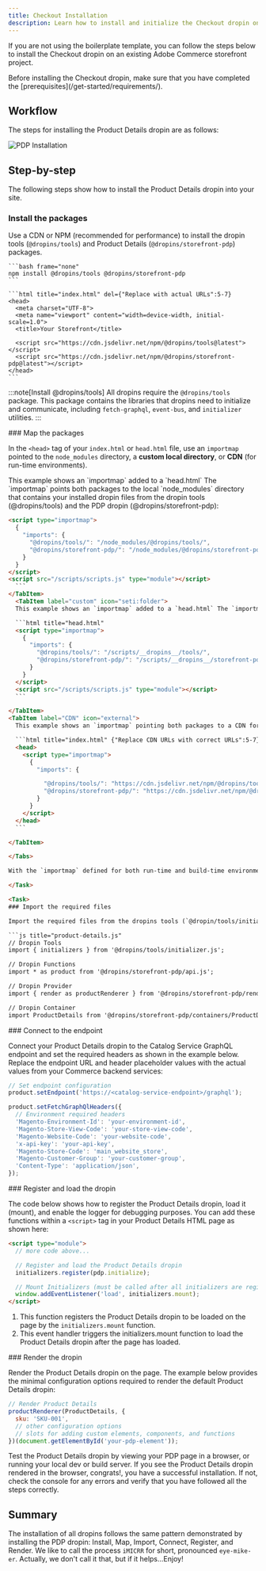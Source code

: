 ```yaml
---
title: Checkout Installation
description: Learn how to install and initialize the Checkout dropin on your site.
---
```



If you are not using the boilerplate template, you can follow the steps below to install the Checkout dropin on an existing Adobe Commerce storefront project.

<Aside type="note" title="Note">
  Before installing the Checkout dropin, make sure that you have completed the [prerequisites](/get-started/requirements/).
</Aside>

## Workflow

The steps for installing the Product Details dropin are as follows:

<Diagram>![PDP Installation](@images/pdp/pdp-installation.svg)</Diagram>

## Step-by-step

The following steps show how to install the Product Details dropin into your site.

<Tasks>

<Task>

### Install the packages

Use a CDN or NPM (recommended for performance) to install the dropin tools (`@dropins/tools`) and Product Details (`@dropins/storefront-pdp`) packages.

<Tabs>
  <TabItem label="NPM" icon="seti:npm">

    ```bash frame="none"
    npm install @dropins/tools @dropins/storefront-pdp
    ```

  </TabItem>
  <TabItem label="CDN" icon="external">

    ```html title="index.html" del={"Replace with actual URLs":5-7}
    <head>
      <meta charset="UTF-8">
      <meta name="viewport" content="width=device-width, initial-scale=1.0">
      <title>Your Storefront</title>

      <script src="https://cdn.jsdelivr.net/npm/@dropins/tools@latest"></script>
      <script src="https://cdn.jsdelivr.net/npm/@dropins/storefront-pdp@latest"></script>
    </head>
    ```

  </TabItem>
</Tabs>

:::note[Install @dropins/tools]
All dropins require the `@dropins/tools` package. This package contains the libraries that dropins need to initialize and communicate, including `fetch-graphql`, `event-bus`, and `initializer` utilities.
:::

</Task>

<Task>
### Map the packages

In the `<head>` tag of your `index.html` or `head.html` file, use an `importmap` pointed to the `node_modules` directory, a **custom local directory**, or **CDN** (for run-time environments).

<Tabs>
<TabItem label="node_modules" icon="seti:npm">
    This example shows an `importmap` added to a `head.html` The `importmap` points both packages to the local `node_modules` directory that contains your installed dropin files from the dropin tools (@dropins/tools) and the PDP dropin (@dropins/storefront-pdp):
  
  ```html title="head.html"
  <script type="importmap">
    {
      "imports": {
        "@dropins/tools/": "/node_modules/@dropins/tools/",
        "@dropins/storefront-pdp/": "/node_modules/@dropins/storefront-pdp/",
      }
    }
  </script>
  <script src="/scripts/scripts.js" type="module"></script>
    ```
  </TabItem>
    <TabItem label="custom" icon="seti:folder">
    This example shows an `importmap` added to a `head.html` The `importmap` points both packages to local directories that contain all the optimized/minified files from the dropin tools (@dropins/tools) and the Product Details dropin (@dropins/storefront-pdp):

    ```html title="head.html"
    <script type="importmap">
      {
        "imports": {
          "@dropins/tools/": "/scripts/__dropins__/tools/",
          "@dropins/storefront-pdp/": "/scripts/__dropins__/storefront-pdp/",
        }
      }
    </script>
    <script src="/scripts/scripts.js" type="module"></script>
    ```

  </TabItem>
  <TabItem label="CDN" icon="external">
    This example shows an `importmap` pointing both packages to a CDN for the dropin tools (@dropins/tools) and the Product Details dropin (@dropins/storefront-pdp):

    ```html title="index.html" {"Replace CDN URLs with correct URLs":5-7} del='https://cdn.jsdelivr.net/npm/'
    <head>
      <script type="importmap">
        {
          "imports": {

            "@dropins/tools/": "https://cdn.jsdelivr.net/npm/@dropins/tools@latest",
            "@dropins/storefront-pdp/": "https://cdn.jsdelivr.net/npm/@dropins/storefront-pdp@latest",
          }
        }
      </script>
    </head>
    ```

  </TabItem>

</Tabs>

With the `importmap` defined for both run-time and build-time environments, you can now **import the required files** from these packages into your PDP dropin JavaScript file as described in the next step.

</Task>

<Task>
### Import the required files

Import the required files from the dropins tools (`@dropin/tools/initializers.js`) and the Product Details dropin (`@dropins/storefront-pdp`) into a JavaScript file for your PDP dropin. The example here shows the imports added to a `product-details.js` file. These imports constitute the minimum imports you need to create a fully functioning Product Details dropin for your site:

```js title="product-details.js"
// Dropin Tools
import { initializers } from '@dropins/tools/initializer.js';

// Dropin Functions
import * as product from '@dropins/storefront-pdp/api.js';

// Dropin Provider
import { render as productRenderer } from '@dropins/storefront-pdp/render.js';

// Dropin Container
import ProductDetails from '@dropins/storefront-pdp/containers/ProductDetails.js';
```

</Task>

<Task>
### Connect to the endpoint

Connect your Product Details dropin to the Catalog Service GraphQL endpoint and set the required headers as shown in the example below. Replace the endpoint URL and header placeholder values with the actual values from your Commerce backend services:

```js title="product-details.js"
// Set endpoint configuration
product.setEndpoint('https://<catalog-service-endpoint>/graphql');

product.setFetchGraphQlHeaders({
  // Environment required headers
  'Magento-Environment-Id': 'your-environment-id',
  'Magento-Store-View-Code': 'your-store-view-code',
  'Magento-Website-Code': 'your-website-code',
  'x-api-key': 'your-api-key',
  'Magento-Store-Code': 'main_website_store',
  'Magento-Customer-Group': 'your-customer-group',
  'Content-Type': 'application/json',
});
```

</Task>

<Task>
### Register and load the dropin

The code below shows how to register the Product Details dropin, load it (mount), and enable the logger for debugging purposes. You can add these functions within a `<script>` tag in your Product Details HTML page as shown here:

```html title="index.html" ins={"1":5} ins={"2":8}
<script type="module">
  // more code above...

  // Register and load the Product Details dropin
  initializers.register(pdp.initialize);

  // Mount Initializers (must be called after all initializers are registered)
  window.addEventListener('load', initializers.mount);
</script>
```

<Callouts square color="var(--sl-color-green)">

1. This function registers the Product Details dropin to be loaded on the page by the `initializers.mount` function.
1. This event handler triggers the initializers.mount function to load the Product Details dropin after the page has loaded.

</Callouts>

</Task>

<Task>
### Render the dropin

Render the Product Details dropin on the page. The example below provides the minimal configuration options required to render the default Product Details dropin:

```js title="product-details.js"
// Render Product Details
productRenderer(ProductDetails, {
  sku: 'SKU-001',
  // other configuration options
  // slots for adding custom elements, components, and functions
})(document.getElementById('your-pdp-element'));
```

Test the Product Details dropin by viewing your PDP page in a browser, or running your local dev or build server. If you see the Product Details dropin rendered in the browser, congrats!, you have a successful installation. If not, check the console for any errors and verify that you have followed all the steps correctly.

</Task>

</Tasks>

## Summary

The installation of all dropins follows the same pattern demonstrated by installing the PDP dropin: Install, Map, Import, Connect, Register, and Render. We like to call the process `iMICRR` for short, pronounced `eye-mike-er`. Actually, we don't call it that, but if it helps...Enjoy!